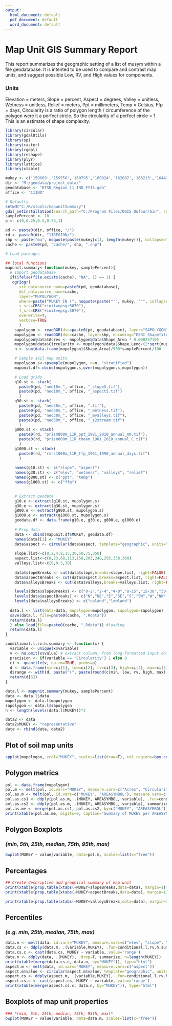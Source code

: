 ---
output:
  html_document: default
  pdf_document: default
  word_document: default
---
# Map Unit GIS Summary Report

This report summarizes the geographic setting of a list of musym within a file geodatabase. It is intented to be used to compare and contrast map units, and suggest possible Low, RV, and High values for components. 

### Units
Elevation = meters,
Slope = percent,
Aspect = degrees,
Valley = unitless,
Wetness = unitless,
Relief = meters,
Ppt = millimeters,
Temp = Celsius,
Ffp = days,
Circularity is a ratio of polygon length / circumference of the polygon were it a perfect circle. So the circularity of a perfect circle = 1. This is an estimate of shape complexity.


```{r LoadPackages, include=F}
library(circular)
library(gdalUtils)
library(sp)
library(raster)
library(rgdal)
library(reshape)
library(plyr)
library(lattice)
library(xtable)
```

```{r load-data, echo=FALSE, results='hide', message=FALSE}
mukey <- c('159669','159758','160795','160824','162087','163213','164424','1612865','1613014') # List of mukey
dir <- "M:/geodata/project_data/"
geodatabase <- "RTSD_Region_11_IND_FY15.gdb"
office <- "11IND"

# Defaults
setwd("C:/R/stools/mapunitSummary")
gdal_setInstallation(search_path="C:/Program Files/QGIS Dufour/bin", rescan=T)
samplePercent <- 10
p <- c(0,0.25,0.5,0.75,1)

pd <- paste0(dir, office, "/")
rd <- paste0(dir, "11REGION/")
shp <- paste("mu", noquote(paste(mukey[c(1, length(mukey))], collapse=".", sep="")), sep="")
cache <- paste0(pd, "cache/", shp, ".shp")

# Load packages

## local functions
mapunit.summary<-function(mukey, samplePercent){
  # Import geodatabase
  if(ifelse(file.exists(cache), "NA", 1) == 1) {
   ogr2ogr(
      src_datasource_name=paste0(pd, geodatabase),
      dst_datasource_name=cache,
      layer="MUPOLYGON",
      where=paste("MUKEY IN (", noquote(paste("'", mukey, "'", collapse=",", sep="")),")", sep=""),
      s_srs=CRS("+init=epsg:5070"),
      t_srs=CRS("+init=epsg:5070"),
      overwrite=T,
      verbose=TRUE
      )
    sapolygon <- readOGR(dsn=paste0(pd, geodatabase), layer="SAPOLYGON", encoding="OpenFileGDB")
    mupolygon <- readOGR(dsn=cache, layer=shp, encoding="ESRI Shapefile")
    mupolygon@data$Acres <- mupolygon@data$Shape_Area * 0.000247105
    mupolygon@data$Circularity <- mupolygon@data$Shape_Leng/(2*sqrt(mupolygon@data$Shape_Area/pi)*pi)
    n <- sum(data.frame(mupolygon)$Shape_Area)/900*samplePercent/100

    # Sample soil map units
    mupolygon.s<-spsample(mupolygon, n=n, "stratified")
    mapunit.df<-cbind(mupolygon.s,over(mupolygon.s,mupolygon))

    # Load grids
    g10.st <- stack(
      paste0(pd, "ned10m_", office, "_slope5.tif"), 
      paste0(pd, "ned10m_", office, "_aspect5.tif")
      )
    g30.st <- stack(
      paste0(pd, "ned30m_", office, ".tif"),
      paste0(pd, "ned30m_", office, "_wetness.tif"),
      paste0(pd, "ned30m_", office, "_mvalleys.tif"),
      paste0(pd, "ned30m_", office, "_z2stream.tif")
      )
    g800.st <- stack(
      paste0(rd, "prism800m_11R_ppt_1981_2010_annual_mm.tif"),
      paste0(rd, "prism800m_11R_tmean_1981_2010_annual_C.tif")
      )
    g1000.st <- stack(
      paste0(rd, "rmrs1000m_11R_ffp_1961_1990_annual_days.tif")
      )
  
    names(g10.st) <- c("slope", "aspect")
    names(g30.st) <- c("elev", "wetness", "valleys", "relief")
    names(g800.st) <- c("ppt", "temp")
    names(g1000.st) <- c("ffp")

  
    # Extract geodata
    g10.e <- extract(g10.st, mupolygon.s)
    g30.e <- extract(g30.st, mupolygon.s)
    g800.e <- extract(g800.st, mupolygon.s)
    g1000.e <- extract(g1000.st, mupolygon.s)
    geodata.df <- data.frame(g10.e, g30.e, g800.e, g1000.e)
  
    # Prep data
    data <- cbind(mapunit.df$MUKEY, geodata.df)
    names(data)[1] <- "MUKEY"
    data$aspect <- circular(data$aspect, template="geographic", units="degrees", modulo="2pi")
  
    slope.list<-c(0,2,4,8,15,30,50,75,350)
    aspect.list<-c(0,23,68,113,158,203,248,293,338,360) 
    valleys.list<-c(0,0.5,30)
  
    data$slopeBreaks <- cut(data$slope,breaks=slope.list, right=FALSE)
    data$aspectBreaks <- cut(data$aspect,breaks=aspect.list, right=FALSE)
    data$valleysBreaks <- cut(data$valleys,breaks=valleys.list, right=FALSE)

    levels(data$slopeBreaks) <- c("0-2","2-4","4-8","8-15","15-30","30-50","50-75","75-350")
    levels(data$aspectBreaks) <- c("N","NE","E","SE","S","SW","W","NW","N")
    levels(data$valleysBreaks) <- c("upland","lowland")
  
  data.l <- list(data=data, mupolygon=mupolygon, sapolygon=sapolygon)
  save(data.l, file=paste0(cache, ".Rdata"))
  return(data.l)
  } else load(file=paste0(cache, ".Rdata")) #loading
  return(data.l)
}

conditional.l.rv.h.summary <- function(x) {
  variable <- unique(x$variable)
  v <- na.omit(x$value) # extract column, from long-formatted input data
  precision <- if(variable == 'Circularity') 1 else 0
  ci <- quantile(v, na.rm=TRUE, probs=p) 
  d <- data.frame(min=ci[1], low=ci[2], rv=ci[3], high=ci[4], max=ci[5], stringsAsFactors=FALSE) # combine into DF
  d$range <- with(d, paste("(", paste(round(c(min, low, rv, high, max), precision),collapse=', '), ")", sep="")) # add 'range' column for pretty-printing
  return(d[6])
}

data.l <- mapunit.summary(mukey, samplePercent)
data <- data.l$data
mupolygon <- data.l$mupolygon
sapolygon <- data.l$sapolygon
h <- length(levels(data.l$MUKEY))*3

data2 <- data
data2$MUKEY <- "representative"
data <- rbind(data, data2)
```


## Plot of soil map units
```{r plot soil map units}
spplot(mupolygon, zcol="MUKEY", scales=list(draw=T), col.regions=bpy.colors(length(mukey)), lty=0, sp.layout=list("sp.polygons", sapolygon))
```


## Polygon metrics
```{r echo=FALSE, results='asis'}
pol <- data.frame(mupolygon)
pol.m <- melt(pol, id.vars="MUKEY", measure.vars=c("Acres", "Circularity"))
pol.as.m <- melt(pol, id.vars=c("MUKEY", "AREASYMBOL"), measure.vars=c("Acres"))
pol.as.cs1 <- ddply(pol.as.m, .(MUKEY, AREASYMBOL, variable), .fun=conditional.l.rv.h.summary)
pol.as.cs2 <- ddply(pol.as.m, .(MUKEY, AREASYMBOL, variable), summarize, nPolygons=length(value), nArces=sum(value))[, c(1,2,4,5)]
pol.as.me <- merge(pol.as.cs1, pol.as.cs2, by=c("MUKEY", "AREASYMBOL"))
print(xtable(pol.as.me, digits=0, caption="Summary of MUKEY per AREASYMBOL"), type="html", caption.placement="top")
```

## Polygon Boxplots
### *(min, 5th, 25th, median, 75th, 95th, max)*
```{r bwplot of polygon metrics}
bwplot(MUKEY ~ value|variable, data=pol.m, scales=list(x="free"))
```

## Percentages
```{r echo=FALSE, results='asis'}
## Create descriptive and graphical summary of map unit
print(xtable(prop.table(xtabs(~MUKEY+slopeBreaks,data=data), margin=1)*100, digits=0, caption="Slope breaks"), type="html", caption.placement="top")
print(xtable(prop.table(xtabs(~MUKEY+aspectBreaks,data=data), margin=1)*100, digits=0, caption="Aspect breaks"), type="html", caption.placement="top")

print(xtable(prop.table(xtabs(~MUKEY+valleysBreaks,data=data), margin=1)*100, digits=0, caption="Upland vs. lowland"), type="html", caption.placement="top")
```

## Percentiles
### *(e.g. min, 25th, median, 75th, max)*
```{r, echo=FALSE, results="asis"}
data.m <- melt(data, id.vars="MUKEY", measure.vars=c("elev", "slope", "valleys", "wetness", "relief", "ppt", "temp", "ffp"))
data.cs <- ddply(data.m, .(variable,MUKEY), .fun=conditional.l.rv.h.summary)
data.cs.c <- cast(data.cs, MUKEY ~ variable, value='range')
data.n <- ddply(data, .(MUKEY), .drop=T, summarize, n=length(MUKEY))
print(xtable(merge(data.cs.c, data.n, by="MUKEY")), type="html")
aspect.m <- melt(data, id.vars="MUKEY", measure.vars=c("aspect"))
aspect.m$value <- circular(aspect.m$value, template="geographic", units="degrees", modulo="2pi")
aspect.cs <- ddply(aspect.m, .(variable,MUKEY), .fun=conditional.l.rv.h.summary)
aspect.cs.c <- cast(aspect.cs, MUKEY ~ variable, value='range')
print(xtable(merge(aspect.cs.c, data.n, by="MUKEY")), type="html")
```

## Boxplots of map unit properties
```{r bwplot of map unit properties}
### *(min, 5th, 25th, median, 75th, 95th, max)*
bwplot(MUKEY ~ value|variable, data=data.m, scales=list(x="free"))          
```
